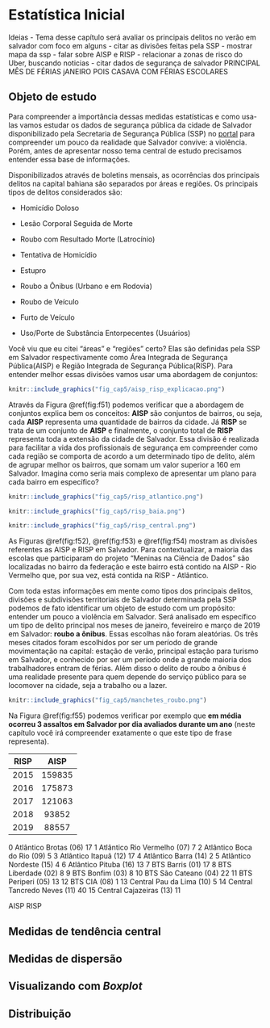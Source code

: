 # Estatística Inicial {#c05}



Ideias
- Tema desse capítulo será avaliar os principais delitos no verão em salvador com foco em alguns
  - citar as divisões feitas pela SSP
  - mostrar mapa da ssp
- falar sobre AISP e RISP
- relacionar a zonas de risco do Uber, buscando noticias
- citar dados de segurança de salvador
PRINCIPAL MÊS DE FÉRIAS jANEIRO POIS CASAVA COM FÉRIAS ESCOLARES

## Objeto de estudo
Para compreender a importância dessas medidas estatísticas e como  usa-las vamos estudar os dados de segurança pública da cidade de Salvador disponibilizado pela Secretaria de Segurança Pública (SSP) no [portal](http://www.ssp.ba.gov.br/modules/conteudo/conteudo.php?conteudo=109) para compreender um pouco da realidade que Salvador convive: a violência. Porém, antes de apresentar nosso tema central de estudo precisamos entender essa base de informações. 

Disponibilizados através de boletins mensais, as ocorrências dos principais delitos na capital bahiana são separados por áreas e regiões. Os principais tipos de delitos considerados são:

- Homicídio Doloso

- Lesão Corporal Seguida de Morte

- Roubo com Resultado Morte (Latrocínio)

- Tentativa de Homicídio

- Estupro

- Roubo a Ônibus (Urbano e em Rodovia)

- Roubo de Veículo

- Furto de Veículo

- Uso/Porte de Substância Entorpecentes (Usuários)

Você viu que eu citei "áreas" e "regiões" certo? Elas são definidas pela SSP em Salvador respectivamente como Área Integrada de Segurança Pública(AISP) e Região Integrada de Segurança Pública(RISP). Para entender melhor essas divisões vamos usar uma abordagem de conjuntos:

```r
knitr::include_graphics("fig_cap5/aisp_risp_explicacao.png")
```

Através da Figura \@ref(fig:f51) podemos verificar que a abordagem de conjuntos explica bem os conceitos: **AISP** são conjuntos de bairros, ou seja, cada **AISP** representa uma quantidade de bairros da cidade. Já **RISP** se trata de um conjunto de **AISP** e finalmente, o conjunto total de **RISP** representa toda a extensão da cidade de Salvador. Essa divisão é realizada para facilitar a vida dos profissionais de segurança em compreender como cada região se comporta de acordo a um determinado tipo de delito, além de agrupar melhor os bairros, que somam um valor superior a 160 em Salvador. Imagina como seria mais complexo de apresentar um plano para cada bairro em específico?

```r
knitr::include_graphics("fig_cap5/risp_atlantico.png")
```

```r
knitr::include_graphics("fig_cap5/risp_baia.png")
```

```r
knitr::include_graphics("fig_cap5/risp_central.png")
```

As Figuras \@ref(fig:f52), \@ref(fig:f53) e \@ref(fig:f54) mostram as divisões referentes as AISP e RISP em Salvador. Para contextualizar, a maioria das escolas que participaram do projeto "Meninas na Ciência de Dados" são localizadas no bairro da federação e este bairro está contido na AISP - Rio Vermelho que, por sua vez, está contida na RISP - Atlântico.

Com toda estas informações em mente como tipos dos principais delitos, divisões e subdivisões territoriais de Salvador determinada pela SSP podemos de fato identificar um objeto de estudo com um propósito: entender um pouco a violência em Salvador. Será analisado em específico um tipo de delito principal nos meses de janeiro, feveireiro e março de 2019 em Salvador: **roubo a ônibus**. Essas escolhas não foram aleatórias. Os três meses citados foram escolhidos por ser um período de grande movimentação na capital: estação de verão, principal estação para turismo em Salvador, e conhecido por ser um período onde a grande maioria dos trabalhadores entram de férias. Além disso o delito de roubo a ônibus é uma realidade presente para quem depende do serviço público para se locomover na cidade, seja a trabalho ou a lazer.

```r
knitr::include_graphics("fig_cap5/manchetes_roubo.png")
```

Na Figura \@ref(fig:f55) podemos verificar por exemplo que **em média ocorreu 3 assaltos em Salvador por dia avaliados durante um ano** (neste capítulo você irá compreender exatamente o que este tipo de frase representa).


RISP | AISP | Roubo a Ônibus (Urbano e em Rodovia) |
:---:|:-------------------------------:|
2015 | 159835 |
2016 | 175873 |
2017 | 121063 |
2018 | 93852  |
2019 | 88557  |

0	Atlântico	Brotas (06)	17
1	Atlântico	Rio Vermelho (07)	7
2	Atlântico	Boca do Rio (09)	5
3	Atlântico	Itapuã (12)	17
4	Atlântico	Barra (14)	2
5	Atlântico	Nordeste (15)	4
6	Atlântico	Pituba (16)	13
7	BTS	Barris (01)	17
8	BTS	Liberdade (02)	8
9	BTS	Bonfim (03)	8
10	BTS	São Cateano (04)	22
11	BTS	Periperi (05)	13
12	BTS	CIA (08)	1
13	Central	Pau da Lima (10)	5
14	Central	Tancredo Neves (11)	40
15	Central	Cajazeiras (13)	11




AISP 
RISP 

## Medidas de tendência central

## Medidas de dispersão

## Visualizando com *Boxplot*

## Distribuição

